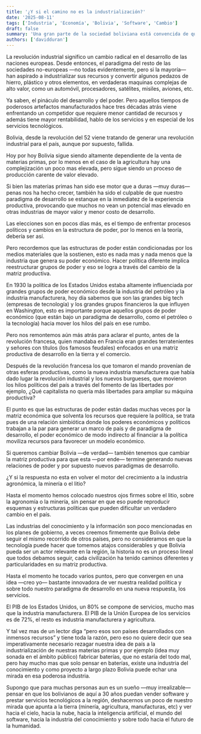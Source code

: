 ```yaml
---
title: '¿Y si el camino no es la industrialización?'
date: '2025-08-11'
tags: ['Industria', 'Economía', 'Bolivia', 'Software', 'Cambio']
draft: false
summary: 'Una gran parte de la sociedad boliviana está convencida de que el desarrollo de Bolivia es a través de la industrialización de nuestros recursos, pero ¿y si no?'
authors: ['davidduran']
---
```


La revolución industrial significo un cambio radical en el desarrollo de las naciones europeas. Desde entonces, el paradigma del resto de las sociedades no-europeas —no todas evidentemente, pero si la mayoría— han aspirado a industrializar sus recursos y convertir algunos pedazos de hierro, plástico y otros elementos, en verdaderas maquinas complejas de alto valor, como un automóvil, procesadores, satélites, misiles, aviones, etc.

Ya saben, el pináculo del desarrollo y del poder. Pero aquellos tiempos de poderosos artefactos manufacturados hace tres décadas atrás viene enfrentando un competidor que requiere menor cantidad de recursos y además tiene mayor rentabilidad, hablo de los servicios y en especial de los servicios tecnológicos.

Bolivia, desde la revolución del 52 viene tratando de generar una revolución industrial para el país, aunque por supuesto, fallida.

Hoy por hoy Bolivia sigue siendo altamente dependiente de la venta de materias primas, por lo menos en el caso de la agricultura hay una complejización un poco mas elevada, pero sigue siendo un proceso de producción carente de valor elevado.

Si bien las materias primas han sido ese motor que a duras —muy duras— penas nos ha hecho crecer, también ha sido el culpable de que nuestro paradigma de desarrollo se estanque en la inmediatez de la experiencia productiva, provocando que muchos no vean un potencial mas elevado en otras industrias de mayor valor y menor costo de desarrollo.

Las elecciones son en pocos días más, es el tiempo de enfrentar procesos políticos y cambios en la estructura de poder, por lo menos en la teoría, debería ser así.

Pero recordemos que las estructuras de poder están condicionadas por los medios materiales que la sostienen, esto es nada mas y nada menos que la industria que genera su poder económico. Hacer política diferente implica reestructurar grupos de poder y eso se logra a través del cambio de la matriz productiva.

En 1930 la política de los Estados Unidos estaba altamente influenciada por grandes grupos de poder económico desde la industria del petróleo y la industria manufacturera, hoy día sabemos que son las grandes big tech (empresas de tecnología) y los grandes grupos financieros la que influyen en Washington, esto es importante porque aquellos grupos de poder económico (que están bajo un paradigma de desarrollo, como el petróleo o la tecnología) hacia mover los hilos del país en ese rumbo.

Pero nos remontemos aún más atrás para aclarar el punto, antes de la revolución francesa, quien mandaba en Francia eran grandes terratenientes y señores con títulos (los famosos feudales) enfocados en una matriz productiva de desarrollo en la tierra y el comercio.

Después de la revolución francesa los que tomaron el mando provenían de otras esferas productivas, como la nueva industria manufacturera que había dado lugar la revolución industrial y los nuevos burgueses, que movieron los hilos políticos del país a través del fomento de las libertades por ejemplo, ¿Qué capitalista no quería más libertades para ampliar su máquina productiva?

El punto es que las estructuras de poder están dadas muchas veces por la matriz económica que solventa los recursos que requiere la política, se trata pues de una relación simbiótica donde los poderes económicos y políticos trabajan a la par para generar un marco de país y de paradigma de desarrollo, el poder económico de modo indirecto al financiar a la política moviliza recursos para favorecer un modelo económico.

Si queremos cambiar Bolivia —de verdad— también tenemos que cambiar la matriz productiva para que esta —por ende— termine generando nuevas relaciones de poder y por supuesto nuevos paradigmas de desarrollo.

¿Y si la respuesta no esta en volver el motor del crecimiento a la industria agronómica, la minería o el litio?

Hasta el momento hemos colocado nuestros ojos firmes sobre el litio, sobre la agronomía o la minería, sin pensar en que eso puede reproducir esquemas y estructuras políticas que pueden dificultar un verdadero cambio en el país.

Las industrias del conocimiento y la información son poco mencionadas en los planes de gobierno, a veces creemos firmemente que Bolivia debe seguir el mismo recorrido de otros países, pero no consideramos en que la tecnología puede hacer que tomemos atajos considerables y que Bolivia pueda ser un actor relevante en la región, la historia no es un proceso lineal que todos debamos seguir, cada civilización ha tenido caminos diferentes y particularidades en su matriz productiva.

Hasta el momento he tocado varios puntos, pero que convergen en una idea —creo yo— bastante innovadora de ver nuestra realidad política y sobre todo nuestro paradigma de desarrollo en una nueva respuesta, los servicios.

El PIB de los Estados Unidos, un 80% se compone de servicios, mucho mas que la industria manufacturera. El PIB de la Unión Europea de los servicios es de 72%, el resto es industria manufacturera y agricultura.

Y tal vez mas de un lector diga “pero esos son países desarrollados con inmensos recursos” y tiene toda la razón, pero eso no quiere decir que sea imperativamente necesario rezagar nuestra idea de país a la industrialización de nuestras materias primas y por ejemplo (idea muy sonada en el ámbito público) fabricar baterías, que no estaría del todo mal, pero hay mucho mas que solo pensar en baterías, existe una industria del conocimiento y como proyecto a largo plazo Bolivia puede echar una mirada en esa poderosa industria.

Supongo que para muchas personas aun es un sueño —muy irrealizable— pensar en que los bolivianos de aquí a 30 años puedan vender software y prestar servicios tecnológicos a la región, deshacernos un poco de nuestro mirada que apunta a la tierra (minería, agricultura, manufacturas, etc) y ver hacia el cielo, hacia la nube, hacia la inteligencia artificial, el mundo del software, hacia la industria del conocimiento y sobre todo hacia el futuro de la humanidad.
